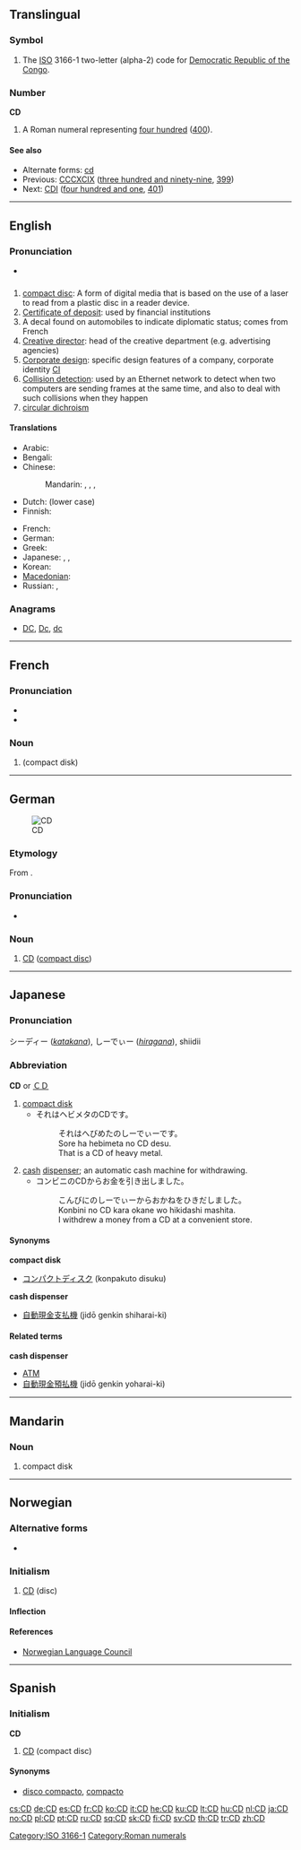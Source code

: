 {{also|C.D.}}
==Translingual==

===Symbol===
{{infl|mul|symbol}}

# The [[ISO]] 3166-1 two-letter (alpha-2) code for [[Democratic Republic of the Congo]].

===Number===
'''CD'''

# A Roman numeral representing [[four hundred]] ([[400]]).

====See also====
* Alternate forms: [[cd]]
* Previous: [[CCCXCIX]] ([[three hundred and ninety-nine]], [[399]])
* Next: [[CDI]] ([[four hundred and one]], [[401]])

[[Category:ISO 3166-1]]
[[Category:Roman numerals]]

----

==English==

===Pronunciation===
* {{IPA|/ˌsiːˈdiː/}}
*: {{homophones|seedy}}

==={{initialism}}===
{{en-noun}}  {{pos_n}}

# [[compact disc]]: A form of digital media that is based on the use of a laser to read from a plastic disc in a reader device.
# [[certificate of deposit|Certificate of deposit]]: used by financial institutions
# A decal found on automobiles to indicate diplomatic status; comes from French {{term|corps diplomatique||[[diplomatic]] [[corps]]}}
# [[creative director|Creative director]]: head of the creative department (e.g. advertising agencies)
# [[corporate design|Corporate design]]: specific design features of a company, corporate identity [[CI]]
# [[collision detection|Collision detection]]: used by an Ethernet network to detect when two computers are sending frames at the same time, and also to deal with such collisions when they happen
# [[circular dichroism]]

====Translations====
{{trans-top|abbreviations of compact-disc actually in use, for full term see [[compact disc]]}}
* Arabic: {{t-|ar|CD|m|tr=sii dii}}
* Bengali: {{t|bn|সিডি|sc=Beng}}
* Chinese:
*: Mandarin: {{t-|cmn|CD|tr=sìdì|sc=Hani}},  {{t-|cmn|光盤|sc=Hani}},  {{t-|cmn|光盘|tr=guāngpán|sc=Hani}},  {{t-|cmn|光碟|tr=guāngdié|sc=Hani}}
* Dutch: {{t+|nl|cd|m}} (lower case)
* Finnish: {{t+|fi|CD}}
{{trans-mid}}
* French: {{t+|fr|CD|m}}
* German: {{t+|de|CD|f}}
* Greek: {{t-|el|CD|n}}
* Japanese: {{t|ja|シーディー|tr=sīdī}},  {{t+|ja|CD|tr=sīdī}},  {{t-|ja|ＣＤ|tr=sīdī}}
* Korean: {{t|ko|시디|tr=si-di|sc=Hang}}
* [[Macedonian]]: {{t|mk|це-де|n|tr=ce-de}}
* Russian: {{qualifier|indeclinable}} {{t+|ru|CD|m|tr=si-di}},  {{qualifier|indeclinable}} {{t|ru|си-ди|m|tr=si-di}}
{{trans-bottom}}

===Anagrams===
* [[DC#English|DC]], [[Dc#English|Dc]], [[dc#English|dc]]

----

==French==
{{wikipedia|lang=fr}}

===Pronunciation===
* {{IPA|/se.de/|lang=fr/|lang=fr}}
* {{audio|Fr-CD.ogg|CD}}

===Noun===
{{fr-noun-inv|m}}

# {{l|en|CD}} (compact disk)

----

==German==
[[Image:CDLabelLightScribe WikipediaLogo.jpg|thumb|CD]]

===Etymology===
From {{etyl|en|de}} {{term|CD|lang=en}}.

===Pronunciation===
* {{IPA|[tse(ː)ˈdeː]|lang=de}}

===Noun===
{{de-noun|g=f|pl=CDs}}

# [[#English|CD]] ([[compact disc]])

----

==Japanese==

===Pronunciation===
シーディー (''[[katakana]]''), しーでぃー (''[[hiragana]]''), shiidii

===Abbreviation===
'''CD''' or [[ＣＤ]]

# [[compact disk]]
#* それはヘビメタのCDです。
#*: それはへびめたのしーでぃーです。
#*: Sore ha hebimeta no CD desu.
#*: That is a CD of heavy metal.
# [[cash]] [[dispenser]]; an automatic cash machine for withdrawing.
#* コンビニのCDからお金を引き出しました。
#*: こんびにのしーでぃーからおかねをひきだしました。
#*: Konbini no CD kara okane wo hikidashi mashita.
#*: I withdrew a money from a CD at a convenient store.

====Synonyms====
'''compact disk'''
* [[コンパクトディスク]] (konpakuto disuku)
'''cash dispenser'''
* [[自動現金支払機]]  (jidō genkin shiharai-ki)

====Related terms====
'''cash dispenser'''
* [[ATM]]
* [[自動現金預払機]] (jidō genkin yoharai-ki)

----

==Mandarin==

===Noun===
{{cmn-noun|p|pin=CD|pint=cd|tas=CD}}

# compact disk

----

==Norwegian==

===Alternative forms===
* {{l|no|cd}}

===Initialism===
{{infl|no|initialism|g=m}}

# [[#English|CD]] (disc)

====Inflection====
{{no-noun-infl|nb-class=m1|nn-class=m1|stem=CD-}}

====References====
* [http://www.språkrådet.no/Sprakhjelp/Rettskriving_Ordboeker/Skriveregler_og_grammatikk/Forbokstavord/ Norwegian Language Council]

----

==Spanish==

===Initialism===
'''CD'''

# [[#English|CD]] (compact disc)

====Synonyms====
* [[disco compacto]], [[compacto]]

[[cs:CD]]
[[de:CD]]
[[es:CD]]
[[fr:CD]]
[[ko:CD]]
[[it:CD]]
[[he:CD]]
[[ku:CD]]
[[lt:CD]]
[[hu:CD]]
[[nl:CD]]
[[ja:CD]]
[[no:CD]]
[[pl:CD]]
[[pt:CD]]
[[ru:CD]]
[[sq:CD]]
[[sk:CD]]
[[fi:CD]]
[[sv:CD]]
[[th:CD]]
[[tr:CD]]
[[zh:CD]]